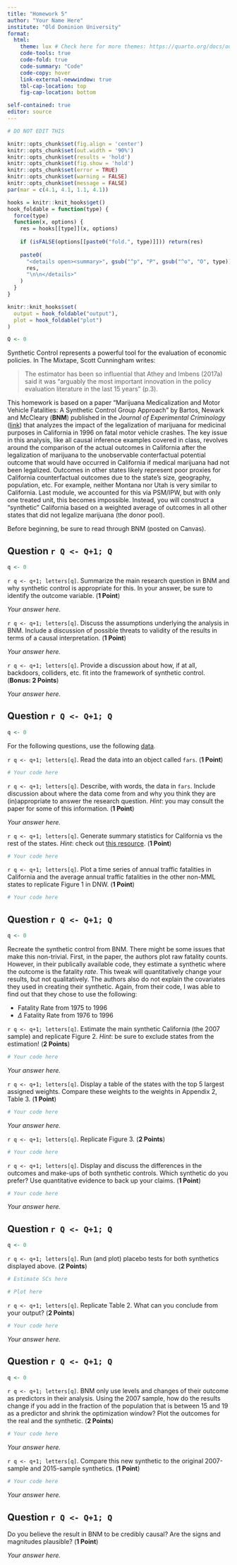 ```yaml
---
title: "Homework 5"
author: "Your Name Here"
institute: "Old Dominion University"
format: 
  html:
    theme: lux # Check here for more themes: https://quarto.org/docs/output-formats/html-themes.html
    code-tools: true
    code-fold: true
    code-summary: "Code"
    code-copy: hover
    link-external-newwindow: true
    tbl-cap-location: top
    fig-cap-location: bottom

self-contained: true
editor: source
---
```


```r
# DO NOT EDIT THIS

knitr::opts_chunk$set(fig.align = 'center')
knitr::opts_chunk$set(out.width = '90%')
knitr::opts_chunk$set(results = 'hold')
knitr::opts_chunk$set(fig.show = 'hold')
knitr::opts_chunk$set(error = TRUE)
knitr::opts_chunk$set(warning = FALSE)
knitr::opts_chunk$set(message = FALSE)
par(mar = c(4.1, 4.1, 1.1, 4.1))

hooks = knitr::knit_hooks$get()
hook_foldable = function(type) {
  force(type)
  function(x, options) {
    res = hooks[[type]](x, options)
    
    if (isFALSE(options[[paste0("fold.", type)]])) return(res)
    
    paste0(
      "<details open><summary>", gsub("^p", "P", gsub("^o", "O", type)), "</summary>\n\n",
      res,
      "\n\n</details>"
    )
  }
}

knitr::knit_hooks$set(
  output = hook_foldable("output"),
  plot = hook_foldable("plot")
)

Q <- 0
```



Synthetic Control represents a powerful tool for the evaluation of economic policies.  In The Mixtape, Scott Cunningham writes:

> The estimator has been so influential that Athey and Imbens (2017a) said it was "arguably the most important innovation in the policy evaluation literature in the last 15 years" (p.3).

This homework is based on a paper "Marijuana Medicalization and Motor Vehicle Fatalities: A Synthetic Control Group Approach" by Bartos, Newark and McCleary (**BNM**) published in the *Journal of Experimental Criminology* ([link](https://doi.org/10.1007/s11292-018-9345-3)) that analyzes the impact of the legalization of marijuana for medicinal purposes in California in 1996 on fatal motor vehicle crashes.  The key issue in this analysis, like all causal inference examples covered in class, revolves around the comparison of the actual outcomes in California after the legalization of marijuana to the unobservable conterfactual potential outcome that would have occurred in California if medical marijuana had not been legalized. Outcomes in other states likely represent poor proxies for California counterfactual outcomes due to the state's size, geography, population, etc. For example, neither Montana nor Utah is very similar to California.  Last module, we accounted for this via PSM/IPW, but with only one treated unit, this becomes impossible.  Instead, you will construct a "synthetic" California based on a weighted average of outcomes in all other states that did not legalize marijuana (the donor pool).

Before beginning, be sure to read through BNM (posted on Canvas).



## Question `r Q <- Q+1; Q`

```r
q <- 0
```

`r q <- q+1; letters[q]`. Summarize the main research question in BNM and why synthetic control is appropriate for this. In your answer, be sure to identify the outcome variable.  (**1 Point**)

*Your answer here.*

`r q <- q+1; letters[q]`. Discuss the assumptions underlying the analysis in BNM.  Include a discussion of possible threats to validity of the results in terms of a causal interpretation. (**1 Point**)

*Your answer here.*

`r q <- q+1; letters[q]`. Provide a discussion about how, if at all, backdoors, colliders, etc. fit into the framework of synthetic control. (**Bonus: 2 Points**)

*Your answer here.*

## Question `r Q <- Q+1; Q`

```r
q <- 0
```

For the following questions, use the following [data](https://alexcardazzi.github.io/econ708/data/fars_synth.csv).

`r q <- q+1; letters[q]`. Read the data into an object called `fars`. (**1 Point**)

```r
# Your code here
```

`r q <- q+1; letters[q]`. Describe, with words, the data in `fars`. Include discussion about where the data come from and why you think they are (in)appropriate to answer the research question. *Hint*: you may consult the paper for some of this information. (**1 Point**)

*Your answer here.*

`r q <- q+1; letters[q]`. Generate summary statistics for California vs the rest of the states. *Hint*: check out [this resource](https://modelsummary.com/articles/datasummary.html#nesting-with). (**1 Point**)

```r
# Your code here
```

`r q <- q+1; letters[q]`. Plot a time series of annual traffic fatalities in California and the average annual traffic fatalities in the other non-MML states to replicate Figure 1 in DNW. (**1 Point**)

```r
# Your code here
```








## Question `r Q <- Q+1; Q`

```r
q <- 0
```

Recreate the synthetic control from BNM. There might be some issues that make this non-trivial.  First, in the paper, the authors plot raw fatality counts.  However, in their publically available code, they estimate a synthetic where the outcome is the fatality *rate*. This tweak will quantitatively change your results, but not qualitatively.  The authors also do not explain the covariates they used in creating their synthetic.  Again, from their code, I was able to find out that they chose to use the following:

- Fatality Rate from 1975 to 1996
- $\Delta$ Fatality Rate from 1976 to 1996

`r q <- q+1; letters[q]`. Estimate the main synthetic California (the 2007 sample) and replicate Figure 2. *Hint*: be sure to exclude states from the estimation! (**2 Points**)

```r
# Your code here
```

*Your answer here.*

`r q <- q+1; letters[q]`. Display a table of the states with the top 5 largest assigned weights. Compare these weights to the weights in Appendix 2, Table 3. (**1 Point**)

```r
# Your code here
```

*Your answer here.*

`r q <- q+1; letters[q]`. Replicate Figure 3. (**2 Points**)

```r
# Your code here
```

`r q <- q+1; letters[q]`. Display and discuss the differences in the outcomes and make-ups of both synthetic controls.  Which synthetic do you prefer?  Use quantitative evidence to back up your claims. (**1 Point**)

```r
# Your code here
```

*Your answer here.*



## Question `r Q <- Q+1; Q`

```r
q <- 0
```

`r q <- q+1; letters[q]`. Run (and plot) placebo tests for both synthetics displayed above. (**2 Points**)

```r
# Estimate SCs here
```



```r
# Plot here
```


`r q <- q+1; letters[q]`. Replicate Table 2.  What can you conclude from your output? (**2 Points**)

```r
# Your code here
```

*Your answer here.*


## Question `r Q <- Q+1; Q`

```r
q <- 0
```

`r q <- q+1; letters[q]`. BNM only use levels and changes of their outcome as predictors in their analysis.  Using the 2007 sample, how do the results change if you add in the fraction of the population that is between 15 and 19 as a predictor and shrink the optimization window? Plot the outcomes for the real and the synthetic. (**2 Points**)

```r
# Your code here
```

*Your answer here.*

`r q <- q+1; letters[q]`. Compare this new synthetic to the original 2007-sample and 2015-sample synthetics. (**1 Point**)

```r
# Your code here
```

*Your answer here.*



## Question `r Q <- Q+1; Q`

Do you believe the result in BNM to be credibly causal?  Are the signs and magnitudes plausible? (**1 Point**)

*Your answer here.*


